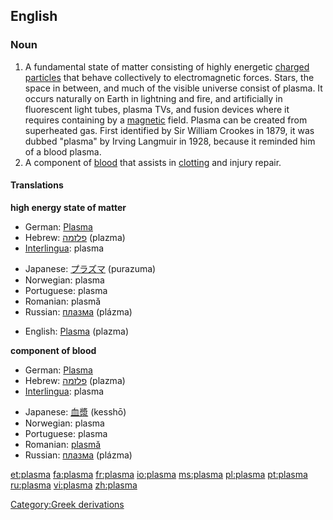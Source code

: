 {{wikipedia|Plasma}}

==English==

===Noun===
{{en-noun}}

#A fundamental state of matter consisting of highly energetic [[charge]]d [[particle]]s that behave collectively to electromagnetic forces. Stars, the space in between, and much of the visible universe consist of plasma. It occurs naturally on Earth in lightning and fire, and artificially in fluorescent light tubes, plasma TVs, and fusion devices where it requires containing by a [[magnetic]] field. Plasma can be created from superheated gas. First identified by Sir William Crookes in 1879, it was dubbed "plasma" by Irving Langmuir in 1928, because it reminded him of a blood plasma.
#A component of [[blood]] that assists in [[clot]]ting and injury repair.

====Translations====
'''high energy state of matter'''
{{top}}
*German: [[Plasma]] {{n}}
*Hebrew: [[פלזמה]] (plazma) {{f}}
*[[Interlingua]]: plasma
{{mid}}
*Japanese: [[プラズマ]] (purazuma)
*Norwegian: plasma {{n}}
*Portuguese: plasma {{m}}
*Romanian: plasmă {{f}}
*Russian: [[плазма]] (plázma) {{f}}
{{bottom}}
*English: [[Plasma]] (plazma){{m}} 

'''component of blood'''
{{top}}
*German: [[Plasma]] {{n}}
*Hebrew: [[פלזמה]] (plazma) {{f}}
*[[Interlingua]]: plasma
{{mid}}
*Japanese: [[血漿]] (kesshō)
*Norwegian: plasma {{n}}
*Portuguese: plasma {{m}}
*Romanian: [[plasmă]] {{f}}
*Russian: [[плазма]] (plázma) {{f}}
{{bottom}}

[[Category:Greek derivations]]

[[et:plasma]]
[[fa:plasma]]
[[fr:plasma]]
[[io:plasma]]
[[ms:plasma]]
[[pl:plasma]]
[[pt:plasma]]
[[ru:plasma]]
[[vi:plasma]]
[[zh:plasma]]
